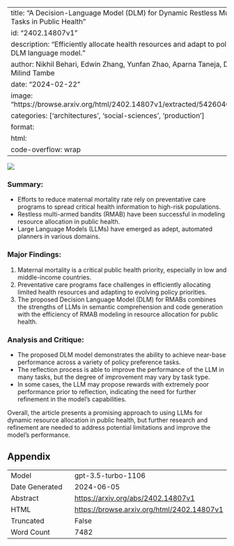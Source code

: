 
---
title: "A Decision-Language Model (DLM) for Dynamic Restless Multi-Armed Bandit Tasks in Public Health"
id: "2402.14807v1"
description: "Efficiently allocate health resources and adapt to policy changes using DLM language model."
author: Nikhil Behari, Edwin Zhang, Yunfan Zhao, Aparna Taneja, Dheeraj Nagaraj, Milind Tambe
date: "2024-02-22"
image: "https://browse.arxiv.org/html/2402.14807v1/extracted/5426040/figures/teaser.png"
categories: ['architectures', 'social-sciences', 'production']
format:
  html:
    code-overflow: wrap
---

![](https://browse.arxiv.org/html/2402.14807v1/extracted/5426040/figures/teaser.png)

### **Summary:**
- Efforts to reduce maternal mortality rate rely on preventative care programs to spread critical health information to high-risk populations.
- Restless multi-armed bandits (RMAB) have been successful in modeling resource allocation in public health.
- Large Language Models (LLMs) have emerged as adept, automated planners in various domains.

### Major Findings:
1. Maternal mortality is a critical public health priority, especially in low and middle-income countries.
2. Preventative care programs face challenges in efficiently allocating limited health resources and adapting to evolving policy priorities.
3. The proposed Decision Language Model (DLM) for RMABs combines the strengths of LLMs in semantic comprehension and code generation with the efficiency of RMAB modeling in resource allocation for public health.

### Analysis and Critique:
- The proposed DLM model demonstrates the ability to achieve near-base performance across a variety of policy preference tasks.
- The reflection process is able to improve the performance of the LLM in many tasks, but the degree of improvement may vary by task type.
- In some cases, the LLM may propose rewards with extremely poor performance prior to reflection, indicating the need for further refinement in the model's capabilities.

Overall, the article presents a promising approach to using LLMs for dynamic resource allocation in public health, but further research and refinement are needed to address potential limitations and improve the model's performance.

## Appendix

|          |          |
|----------|----------|
| Model     | gpt-3.5-turbo-1106       |
| Date Generated     | 2024-06-05       |
| Abstract | [https://arxiv.org/abs/2402.14807v1](https://arxiv.org/abs/2402.14807v1)        |
| HTML     | [https://browse.arxiv.org/html/2402.14807v1](https://browse.arxiv.org/html/2402.14807v1)       |
| Truncated       | False       |
| Word Count       | 7482       |